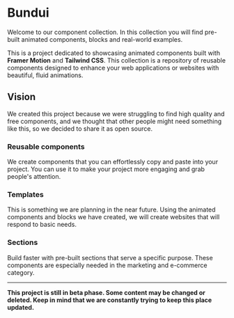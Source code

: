 # Bundui

Welcome to our component collection. In this collection you will find pre-built animated components, blocks and real-world examples.

This is a project dedicated to showcasing animated components built with **Framer Motion** and **Tailwind CSS**. This collection is a repository of reusable components designed to enhance your web applications or websites with beautiful, fluid animations.

## Vision

We created this project because we were struggling to find high quality and free components, and we thought that other people might need something like this, so we decided to share it as open source.

### Reusable components

We create components that you can effortlessly copy and paste into your project. You can use it to make your project more engaging and grab people's attention.

### Templates

This is something we are planning in the near future. Using the animated components and blocks we have created, we will create websites that will respond to basic needs.

### Sections

Build faster with pre-built sections that serve a specific purpose. These components are especially needed in the marketing and e-commerce category.

<hr className="my-6"/>

**This project is still in beta phase. Some content may be changed or deleted. Keep in mind that we are constantly trying to keep this place updated.**

